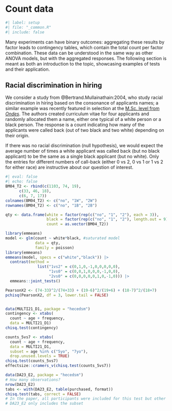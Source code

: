 # Count data

```r
#| label: setup
#| file: "_common.R"
#| include: false
```

Many experiments can have binary outcomes: aggregating these results by factor leads to contingency tables, which contain the total count per factor combination. These data can be understood in the same way as other ANOVA models, but with the aggregated responses. The following section is meant as both an introduction to the topic, showcasing examples of tests and their application. 




:::{#exm-racial-chisq}

## Racial discrimination in hiring

We consider a  study from @Bertrand.Mullainathain:2004, who study racial discrimination in hiring based on the consonance of applicants names; a similar example was recently featured in selection at the [M.Sc. level from *Ondes*](https://ondes.univ-gustave-eiffel.fr/fileadmin/contributeurs/ONDES/Publications/ONDES_WP_23_01.pdf). The authors created curriculum vitae for four applicants and randomly allocated them a name, either one typical of a white person or a black person. The response is a count indicating how many of the applicants were called back (out of two black and two white) depending on their origin.

If there was no racial discrimination (null hypothesis), we would expect the average number of times a white applicant was called back (but no black applicant) to be the same as a single black applicant (but no white). Only the entries for different numbers of call-back (either 0 vs 2, 0 vs 1 or 1 vs 2 for either race) are instructive about our question of interest. 


```r
#| eval: false
#| echo: false
BM04_T2 <- rbind(c(1103, 74, 19),
      c(33, 46, 18),
      c(6, 7, 17))
colnames(BM04_T2) <- c("no", "1W", "2W")
rownames(BM04_T2) <- c("no", "1B", "2B")

qty <- data.frame(white = factor(rep(c("no", "1", "2"), each = 3)),
                  black = factor(rep(c("no", "1", "2"), length.out = 9)),
                  count = as.vector(BM04_T2))

library(emmeans)
model <- glm(count ~ white*black, #saturated model 
             data = qty, 
             family = poisson)
library(emmeans)
emmeans(model, specs = c("white","black")) |> 
  contrast(method = 
              list("1vs2" = c(0,1,0,-1,0,0,0,0,0),
                   "1vs0" = c(0,0,1,0,0,0,-1,0,0),
                   "2vs0" = c(0,0,0,0,0,1,0,-1,0))) |>
  emmeans::joint_tests()

PearsonX2 <- (74-33)^2/(74+33) + (19-6)^2/(19+6) + (18-7)^2/(18+7)
pchisq(PearsonX2, df = 3, lower.tail = FALSE)


data(MULTI21_D1, package = "hecedsm")
contingency <- xtabs(
  count ~ age + frequency, 
  data = MULTI21_D1)
chisq.test(contingency)

counts_5vs7 <- xtabs(
  count ~ age + frequency, 
  data = MULTI21_D1,
  subset = age %in% c("5yo", "7yo"),
  drop.unused.levels = TRUE)
chisq.test(counts_5vs7)
effectsize::cramers_v(chisq.test(counts_5vs7))

data(DA23_E2, package = "hecedsm")
# How many observations?
nrow(DA23_E2)
tabs <- with(DA23_E2, table(purchased, format))
chisq.test(tabs, correct = FALSE)
# In the paper, all participants were included for this test but other were excluded at a latter stage. 
# DA23_E2 only includes the subset



```

:::
